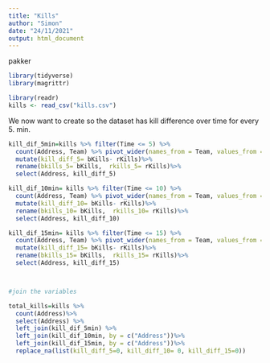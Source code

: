 ```yaml
---
title: "Kills"
author: "Simon"
date: "24/11/2021"
output: html_document
---
```


pakker

```r
library(tidyverse)
library(magrittr)
```


```r
library(readr)
kills <- read_csv("kills.csv")
```

We now want to create so the dataset has kill difference over time for every 5. min. 

```r
kill_dif_5min=kills %>% filter(Time <= 5) %>%
  count(Address, Team) %>% pivot_wider(names_from = Team, values_from = n, values_fill = 0) %>%
  mutate(kill_diff_5= bKills- rKills)%>%
  rename(bkills_5= bKills,  rkills_5= rKills)%>%
  select(Address, kill_diff_5)

kill_dif_10min= kills %>% filter(Time <= 10) %>%
  count(Address, Team) %>% pivot_wider(names_from = Team, values_from = n, values_fill = 0) %>%
  mutate(kill_diff_10= bKills- rKills)%>%
  rename(bkills_10= bKills,  rkills_10= rKills)%>%
  select(Address, kill_diff_10)

kill_dif_15min= kills %>% filter(Time <= 15) %>%
  count(Address, Team) %>% pivot_wider(names_from = Team, values_from = n, values_fill = 0) %>%
  mutate(kill_diff_15= bKills- rKills)%>%
  rename(bkills_15= bKills,  rkills_15= rKills)%>%
  select(Address, kill_diff_15)



#join the variables 

total_kills=kills %>% 
  count(Address)%>%
  select(Address) %>% 
  left_join(kill_dif_5min) %>%
  left_join(kill_dif_10min, by = c("Address"))%>%
  left_join(kill_dif_15min, by = c("Address"))%>%
  replace_na(list(kill_diff_5=0, kill_diff_10= 0, kill_diff_15=0))



```


